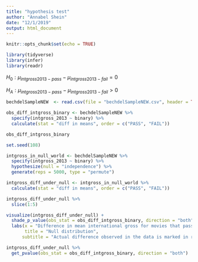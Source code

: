 ```yaml
---
title: "hypothesis test"
author: "Annabel Shein"
date: "12/1/2019"
output: html_document
---
```


```r
knitr::opts_chunk$set(echo = TRUE)
```

```r
library(tidyverse)
library(infer)
library(readr)
```

$H_0: \mu_{intgross2013-pass} - \mu_{intgross2013-fail} = 0$

$H_A: \mu_{intgross2013-pass} - \mu_{intgross2013-fail} > 0$

```r
bechdelSampleNEW  <- read.csv(file = "bechdelSampleNEW.csv", header = TRUE)
```


```r
obs_diff_intgross_binary <- bechdelSampleNEW %>% 
  specify(intgross_2013 ~ binary) %>% 
  calculate(stat = "diff in means", order = c("PASS", "FAIL"))

obs_diff_intgross_binary
```

```r
set.seed(108)

intgross_in_null_world <- bechdelSampleNEW %>% 
  specify(intgross_2013 ~ binary) %>% 
  hypothesize(null = "independence") %>% 
  generate(reps = 5000, type = "permute")
```

```r
intgross_diff_under_null <- intgross_in_null_world %>% 
  calculate(stat = "diff in means", order = c("PASS", "FAIL")) 

intgross_diff_under_null %>% 
  slice(1:5)
```

```r
visualize(intgross_diff_under_null) +
  shade_p_value(obs_stat = obs_diff_intgross_binary, direction = "both") + 
  labs(x = "Difference in mean international gross for movies that pass or fail the Bechdel Test", y = "Count",
       title = "Null distribution",
      subtitle = "Actual difference observed in the data is marked in red")
```

```r
intgross_diff_under_null %>% 
  get_pvalue(obs_stat = obs_diff_intgross_binary, direction = "both") 
```

